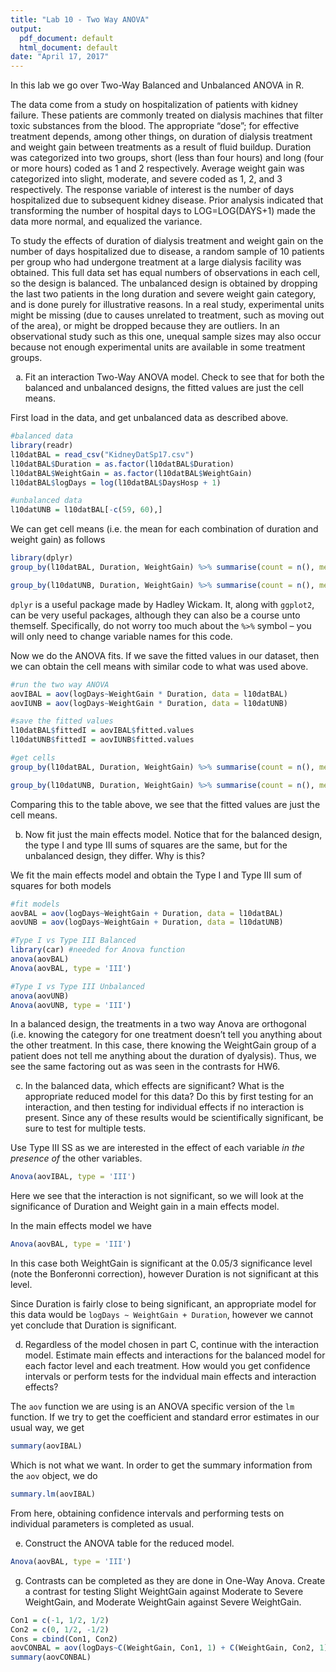 ```yaml
---
title: "Lab 10 - Two Way ANOVA"
output:
  pdf_document: default
  html_document: default
date: "April 17, 2017"
---
```


In this lab we go over Two-Way Balanced and Unbalanced ANOVA in R. 

The data come from a study on hospitalization of patients with kidney failure. These patients are commonly treated on dialysis machines that filter toxic substances from the blood. The appropriate "dose"; for effective treatment depends, among other things, on duration of dialysis treatment and weight gain between treatments as a result of fluid buildup. Duration was categorized into two groups, short (less than four hours) and long (four or more hours) coded as 1 and 2 respectively. Average weight gain was categorized into slight, moderate, and severe coded as 1, 2, and 3 respectively. The response variable of interest is the number of days hospitalized due to subsequent kidney disease. Prior analysis indicated that transforming the number of hospital days to LOG=LOG(DAYS+1) made the data more normal, and equalized the variance.

To study the effects of duration of dialysis treatment and weight gain on the number of days hospitalized due to disease, a random sample of 10 patients per group who had undergone treatment at a large dialysis facility was obtained. This full data set has equal numbers of observations in each cell, so the design is balanced. The unbalanced design is obtained by dropping the last two patients in the long duration and severe weight gain category, and is done purely for illustrative reasons. In a real study, experimental units might be missing (due to causes unrelated to treatment, such as moving out of the area), or might be dropped because they are outliers. In an observational study such as this one, unequal sample sizes may also occur because not enough experimental units are available in some treatment groups.
    
a) Fit an interaction Two-Way ANOVA model. Check to see that for both the balanced and unbalanced designs, the fitted values are just the cell means.

First load in the data, and get unbalanced data as described above.

```r
#balanced data
library(readr)
l10datBAL = read_csv("KidneyDatSp17.csv")
l10datBAL$Duration = as.factor(l10datBAL$Duration)
l10datBAL$WeightGain = as.factor(l10datBAL$WeightGain)
l10datBAL$logDays = log(l10datBAL$DaysHosp + 1)

#unbalanced data
l10datUNB = l10datBAL[-c(59, 60),]
```

We can get cell means (i.e. the mean for each combination of duration and weight gain) as follows

```r
library(dplyr)
group_by(l10datBAL, Duration, WeightGain) %>% summarise(count = n(), mean = mean(logDays))

group_by(l10datUNB, Duration, WeightGain) %>% summarise(count = n(), mean = mean(logDays))
```

`dplyr` is a useful package made by Hadley Wickam.  It, along with `ggplot2`, can be very useful packages, although they can also be a course unto themself.  Specifically, do not worry too much about the `%>%` symbol -- you will only need to change variable names for this code.

Now we do the ANOVA fits.  If we save the fitted values in our dataset, then we can obtain the cell means with similar code to what was used above.

```r
#run the two way ANOVA
aovIBAL = aov(logDays~WeightGain * Duration, data = l10datBAL)
aovIUNB = aov(logDays~WeightGain * Duration, data = l10datUNB)

#save the fitted values
l10datBAL$fittedI = aovIBAL$fitted.values
l10datUNB$fittedI = aovIUNB$fitted.values

#get cells
group_by(l10datBAL, Duration, WeightGain) %>% summarise(count = n(), mean = mean(fittedI))

group_by(l10datUNB, Duration, WeightGain) %>% summarise(count = n(), mean = mean(fittedI))
```

Comparing this to the table above, we see that the fitted values are just the cell means. 


b) Now fit just the main effects model.  Notice that for the balanced design, the type I and type III sums of squares are the same, but for the unbalanced design, they differ. Why is this?

We fit the main effects model and obtain the Type I and Type III sum of squares for both models

```r
#fit models
aovBAL = aov(logDays~WeightGain + Duration, data = l10datBAL)
aovUNB = aov(logDays~WeightGain + Duration, data = l10datUNB)

#Type I vs Type III Balanced
library(car) #needed for Anova function
anova(aovBAL)
Anova(aovBAL, type = 'III')

#Type I vs Type III Unbalanced
anova(aovUNB)
Anova(aovUNB, type = 'III')
```

In a balanced design, the treatments in a two way Anova are orthogonal (i.e. knowing the category for one treatment doesn't tell you anything about the other treatment.  In this case, there knowing the WeightGain group of a patient does not tell me anything about the duration of dyalysis).  Thus, we see the same factoring out as was seen in the contrasts for HW6.


c) In the balanced data, which effects are significant? What is the appropriate reduced model for this data?  Do this by first testing for an interaction, and then testing for individual effects if no interaction is present. Since any of these results would be scientifically significant, be sure to test for multiple tests.


Use Type III SS as we are interested in the effect of each variable *in the presence of* the other variables. 

```r
Anova(aovIBAL, type = 'III')
```
Here we see that the interaction is not significant, so we will look at the significance of Duration and Weight gain in a main effects model. 

In the main effects model we have

```r
Anova(aovBAL, type = 'III')
```
In this case both WeightGain is significant at the 0.05/3 significance level (note the Bonferonni correction), however Duration is not significant at this level. 

Since Duration is fairly close to being significant, an appropriate model for this data would be `logDays ~ WeightGain + Duration`, however we cannot yet conclude that Duration is significant.


d) Regardless of the model chosen in part C, continue with the interaction model.  Estimate main effects and interactions for the balanced model for each factor level and each treatment.  How would you get confidence intervals or perform tests for the indvidual main effects and interaction effects?

The `aov` function we are using is an ANOVA specific version of the `lm` function.  If we try to get the coefficient and standard error estimates in our usual way, we get

```r
summary(aovIBAL)
```

Which is not what we want.  In order to get the summary information from the `aov` object, we do

```r
summary.lm(aovIBAL)
```

From here, obtaining confidence intervals and performing tests on individual parameters is completed as usual.

e) Construct the ANOVA table for the reduced model.

```r
Anova(aovBAL, type = 'III')
```

g) Contrasts can be completed as they are done in One-Way Anova. Create a contrast for testing Slight WeightGain against Moderate to Severe WeightGain, and Moderate WeightGain against  Severe WeightGain. 

```r
Con1 = c(-1, 1/2, 1/2)
Con2 = c(0, 1/2, -1/2)
Cons = cbind(Con1, Con2)
aovCONBAL = aov(logDays~C(WeightGain, Con1, 1) + C(WeightGain, Con2, 1) + Duration, data = l10datBAL)
summary(aovCONBAL)
```


